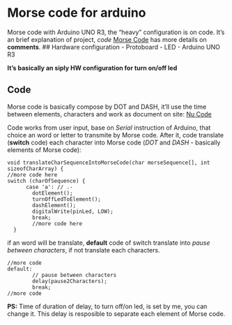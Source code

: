 # Morse code for arduino
Morse code with Arduino UNO R3, the "heavy" configuration is on code. It's an brief explanation of project, _code_ [Morse Code](https://github.com/tpiva/Arduino-UNO-R3-Project/blob/master/Arduino/ProjetoMorse/morseCodeInterpretador.ino) has more details on **comments**.
## Hardware configuration
- Protoboard 
- LED
- Arduino UNO R3

**It's basically an siply HW configuration for turn on/off led**

## Code 
Morse code is basically compose by DOT and DASH, it'll use the time between elements, characters and work as document on site: [Nu Code](http://www.nu-ware.com/NuCode%20Help/index.html?morse_code_structure_and_timing_.htm)

Code works from user input, base on _Serial_ instruction of Arduino, that choice an word or letter to transmite by Morse code. After it, code translate (**switch** code) each character into Morse code (_DOT_ and _DASH_ - basically elements of Morse code):

```
void translateCharSequenceIntoMorseCode(char morseSequence[], int sizeofCharArray) {
//more code here
switch (charOfSequence) {
      case 'a': // .-
        dotElement();
        turnOffLedToElement();
        dashElement();
        digitalWrite(pinLed, LOW);
        break;
        //more code here
  }
```

if an word will be translate, **default** code of switch translate into _pause between characters_, if not translate each characters. 

```
//more code
default:
        // pause between characters
        delay(pause2Characters);
        break;
//more code
```

**PS:** Time of duration of delay, to turn off/on led, is set by me, you can change it. This delay is resposible to separate each element of Morse code.
